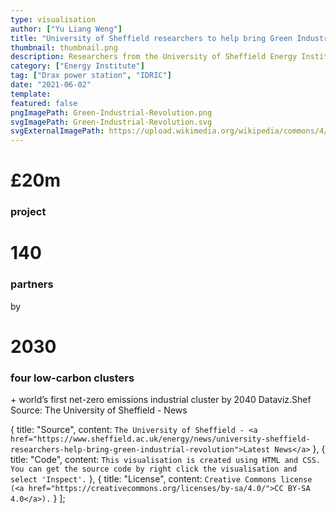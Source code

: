 ```yaml
---
type: visualisation
author: ["Yu Liang Weng"]
title: "University of Sheffield researchers to help bring Green Industrial Revolution"
thumbnail: thumbnail.png
description: Researchers from the University of Sheffield Energy Institute are set to work with the Drax power station to generate hydrogen and sustainable aviation fuels from biomass gasification and carbon capture as part of a £20m UKRI-funded project.
category: ["Energy Institute"]
tag: ["Drax power station", "IDRIC"]
date: "2021-06-02"
template:
featured: false
pngImagePath: Green-Industrial-Revolution.png
svgImagePath: Green-Industrial-Revolution.svg
svgExternalImagePath: https://upload.wikimedia.org/wikipedia/commons/4/4f/SVG_Logo.svg
---
```



<VisDiv>
  <div
    id="visualisation"
    style={{
      backgroundImage: `linear-gradient(45deg, rgba(100,100,100,.7) 5%, rgba(30,30,60,.85) 96%), url(${Bg})`,
      maxWidth: "550px",
      maxHeight: "550px",
      minHeight: "550px",
      width: "100%",
      borderRadius: "20px",
      backgroundSize: "cover",
      padding: "1.25rem",
      position: "relative"
    }}
  >
    <Title
      style={{
        color: "transparent",
        background:
          "linear-gradient(315deg, rgba(47,255,43,1) 4%, rgba(0,160,255,1) 96%)",
        backgroundClip: "text",
        WebkitBackgroundClip: "text",
        WebkitTextFillColor: "transparent"
      }}
    >
      University of Sheffield researchers to help bring Green Industrial
      Revolution
    </Title>
    <InfoDiv>
      <div>
        <h1>£20m</h1>
        <h3>project</h3>
      </div>
      <div>
        <h1>140</h1>
        <h3>partners</h3>
      </div>
      <div style={{ position: "relative" }}>
        <span
          style={{
            color: "rgb(156, 163, 175)",
            display: "inline-block",
            textAlign: "right",
            position: "absolute",
            right: 0,
            top: 0,
            fontSize: "0.875rem",
            lineHeight: "1.25rem",
            marginTop: "-1rem"
          }}
        >
          by
        </span>
        <h1 style={{ color: "rgb(110, 231, 183)" }}>2030</h1>
        <h3>four low-carbon clusters</h3>
      </div>
    </InfoDiv>
    <SubTitle>
      + world’s first net-zero emissions industrial cluster by <span>2040</span>
    </SubTitle>
    <BrandTitle>Dataviz.Shef</BrandTitle>
    <SourceTitle>Source: The University of Sheffield - News</SourceTitle>
  </div>
</VisDiv>

<VisPagination mdx={props.mdx}>
  <EmbedCode localPath="svgImagePath" />
</VisPagination>
<VisDetail mdx={props.mdx} />

  {
    title: "Source",
    content: `The University of Sheffield - <a href="https://www.sheffield.ac.uk/energy/news/university-sheffield-researchers-help-bring-green-industrial-revolution">Latest News</a>`
  },
  {
    title: "Code",
    content: `This visualisation is created using HTML and CSS. You can get the source code by right click the visualisation and select 'Inspect'.`
  },
  {
    title: "License",
    content: `Creative Commons license (<a href="https://creativecommons.org/licenses/by-sa/4.0/">CC BY-SA 4.0</a>).`
  }
];

<VisDiv>
  <Tab data={data} />
</VisDiv>

